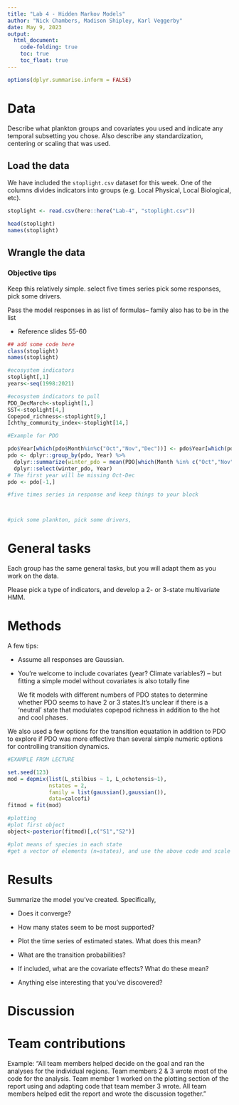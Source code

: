 ```yaml
---
title: "Lab 4 - Hidden Markov Models"
author: "Nick Chambers, Madison Shipley, Karl Veggerby"
date: May 9, 2023
output: 
  html_document:
    code-folding: true
    toc: true
    toc_float: true
---
```


```r
options(dplyr.summarise.inform = FALSE)
```


# Data

Describe what plankton groups and covariates you used and indicate any temporal 
subsetting you chose. Also describe any standardization, centering or scaling 
that was used. 

## Load the data

We have included the `stoplight.csv` dataset for this week. One of the
columns divides indicators into groups (e.g. Local Physical, Local
Biological, etc). 

```r
stoplight <- read.csv(here::here("Lab-4", "stoplight.csv"))

head(stoplight)
names(stoplight)

```

## Wrangle the data

### Objective tips 

Keep this relatively simple. select five times series pick some responses, pick some drivers.

Pass the model responses in as list of formulas-- family also has to be in the list 

* Reference slides 55-60

```r
## add some code here
class(stoplight)
names(stoplight)

#ecosystem indicators
stoplight[,1]  
years<-seq(1998:2021)

#ecosystem indicators to pull
PDO_DecMarch<-stoplight[1,] 
SST<-stoplight[4,] 
Copepod_richness<-stoplight[9,] 
Ichthy_community_index<-stoplight[14,]

#Example for PDO 

pdo$Year[which(pdo$Month%in%c("Oct","Nov","Dec"))] <- pdo$Year[which(pdo$Month%in%c("Oct","Nov","Dec"))] + 1
pdo <- dplyr::group_by(pdo, Year) %>%
  dplyr::summarize(winter_pdo = mean(PDO[which(Month %in% c("Oct","Nov","Dec","Jan","Feb"))])) %>% 
  dplyr::select(winter_pdo, Year)
# The first year will be missing Oct-Dec
pdo <- pdo[-1,]

#five times series in response and keep things to your block 



#pick some plankton, pick some drivers, 
```


# General tasks

Each group has the same general tasks, but you will adapt them as you work on the data.

Please pick a type of indicators, and develop a 2- or 3-state multivariate HMM. 

# Methods

A few tips:

-   Assume all responses are Gaussian.

-   You're welcome to include covariates (year? Climate variables?) --
    but fitting a simple model without covariates is also totally fine
    
    
    We fit models with different numbers of PDO states to determine whether PDO seems to have 2 or 3 states.It's unclear if there is a 'neutral' state that modulates copepod richness in addition to the hot and cool phases. 
    
   We also used a few options for the transition equatation in addition to PDO to explore if PDO was more effective than several simple numeric options for controlling transition dynamics.
   
   
   
   
    
    
```r
#EXAMPLE FROM LECTURE 

set.seed(123)
mod = depmix(list(L_stilbius ~ 1, L_ochotensis~1), 
             nstates = 2, 
             family = list(gaussian(),gaussian()),
             data=calcofi)
fitmod = fit(mod)

#plotting 
#plot first object 
object<-posterior(fitmod)[,c("S1","S2")]

#plot means of species in each state 
#get a vector of elements (n=states), and use the above code and scale by the coeffients 

```

# Results

Summarize the model you've created. Specifically,

-   Does it converge?

-   How many states seem to be most supported?

-   Plot the time series of estimated states. What does this mean?

-   What are the transition probabilities?

-   If included, what are the covariate effects? What do these mean?

-   Anything else interesting that you've discovered?

# Discussion





# Team contributions

Example: "All team members helped decide on the goal and ran the analyses for the individual regions. Team members 2 & 3 wrote most of the code for the analysis. Team member 1 worked on the plotting section of the report using and adapting code that team member 3 wrote. All team members helped edit the report and wrote the discussion together."

